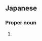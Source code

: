 ==Japanese==
{{ja-kanjitab|将|吉}}

===Proper noun===
{{ja-pos|proper|しょうきち}}

# {{given name|male|lang=ja|sort=しょうきち}}